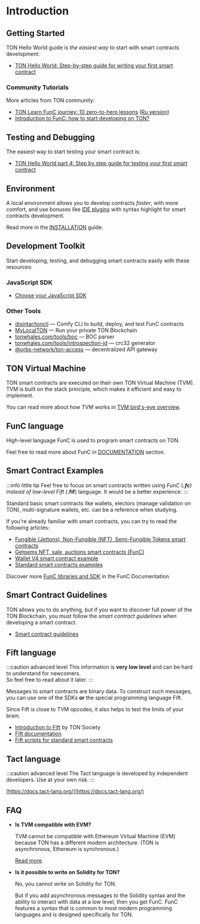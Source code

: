 # Introduction

## Getting Started

TON Hello World guide is _the easiest way_ to start with smart contracts development:
* [TON Hello World: Step-by-step guide for writing your first smart contract](https://ton-community.github.io/tutorials/02-contract/)

### Community Tutorials

More articles from TON community:

* [TON Learn FunC journey: 10 zero-to-hero lessons](https://blog.ton.org/func-journey) ([Ru version](https://github.com/romanovichim/TonFunClessons_ru))
* [Introduction to FunC: how to start developing on TON?](https://dev.to/dvlkv/introduction-in-func-how-to-start-developing-in-ton-50hp)

## Testing and Debugging

The easiest way to start testing your smart contract is:

- [TON Hello World part 4: Step by step guide for testing your first smart contract](https://ton-community.github.io/tutorials/04-testing/)

## Environment

A local environment allows you to develop contracts _faster_, with more comfort, and use bonuses like [IDE plugins](/develop/smart-contracts/environment/ide-plugins) with syntax highlight for smart contracts development.

Read more in the [INSTALLATION](/develop/smart-contracts/environment/installation) guide.

## Development Toolkit

Start developing, testing, and debugging smart contracts easily with these resources:

### JavaScript SDK

* [Choose your JavaScript SDK](/develop/smart-contracts/sdk/javascript)

### Other Tools

* [disintar/toncli](/develop/smart-contracts/sdk/toncli) — Comfy CLI to build, deploy, and test FunC contracts
* [MyLocalTON](/participate/nodes/local-ton) — Run your private TON Blockchain
* [tonwhales.com/tools/boc](https://tonwhales.com/tools/boc) — BOC parser
* [tonwhales.com/tools/introspection-id](https://tonwhales.com/tools/introspection-id) — crc32 generator
* [@orbs-network/ton-access](https://www.orbs.com/ton-access/) — decentralized API gateway

## TON Virtual Machine

TON smart contracts are executed on their own TON Virtual Machine (TVM).  
TVM is built on the stack principle, which makes it efficient and easy to implement.  

You can read more about how TVM works in [TVM bird's-eye overview](/learn/tvm-instructions/tvm-overview).

## FunC language

High-level language FunC is used to program smart contracts on TON.

Feel free to read more about FunC in [DOCUMENTATION](/develop/func/overview.md) section.

## Smart Contract Examples

:::info little tip
Feel free to focus on smart contracts written using _FunC_  (***.fc**) instead of low-level *Fift* (***.fif**) language. It would be a better experience.
:::

Standard basic smart contracts like wallets, electors (manage validation on TON), multi-signature wallets, etc. can be a reference when studying.

If you're already familiar with smart contracts, you can try to read the following articles:

- [Fungible (Jettons), Non-Fungible (NFT), Semi-Fungible Tokens smart contracts](https://github.com/ton-blockchain/token-contract/tree/main)
- [Getgems NFT, sale, auctions smart contracts (FunC)](https://github.com/getgems-io/nft-contracts)
- [Wallet V4 smart contract example](https://github.com/ton-blockchain/wallet-contract)
- [Standard smart contracts examples](https://github.com/ton-blockchain/ton/tree/master/crypto/smartcont)

Discover more [FunC libraries and SDK](/develop/smart-contracts/libraries) in the FunC Documentation.

## Smart Contract Guidelines

TON allows you to do anything, but if you want to discover full power of the TON Blockchain, you must follow the _smart contract guidelines_ when developing a smart contract.

* [Smart contract guidelines](/develop/smart-contracts/guidelines)

## Fift language

:::caution advanced level
This information is **very low level** and can be hard to understand for newcomers.  
So feel free to read about it later.
:::

Messages to smart contracts are binary data. To construct such messages, you can use one of the SDKs **or** the special programming language Fift.

Since Fift is close to TVM opcodes, it also helps to test the limits of your brain.

- [Introduction to Fift](http://blog.ton.org/introduction-to-fift) by TON Society
- [Fift documentation](https://ton.org/fiftbase.pdf)
- [Fift scripts for standard smart contracts](https://github.com/ton-blockchain/ton/tree/master/crypto/smartcont)

## Tact language

:::caution advanced level
The Tact language is developed by independent developers. Use at your own risk.
:::

[https://docs.tact-lang.org/](https://docs.tact-lang.org/)

## FAQ

- **Is TVM compatible with EVM?**

   TVM cannot be compatible with Ethereum Virtual Machine (EVM) because TON has a different modern architecture. (TON is asynchronous, Ethereum is synchronous.)

   [Read more](https://telegra.ph/Its-time-to-try-something-new-Asynchronous-smart-contracts-03-25).

- **Is it possible to write on Solidity for TON?**

   No, you cannot write on Solidity for TON. 

   But if you add asynchronous messages to the Solidity syntax and the ability to interact with data at a low level, then you get FunC. FunC features a syntax that is common to most modern programming languages and is designed specifically for TON.
